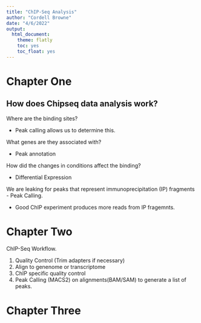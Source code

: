 ```yaml
---
title: "ChIP-Seq Analysis"
author: "Cordell Browne"
date: "4/6/2022"
output:
  html_document:
    theme: flatly
    toc: yes
    toc_float: yes
---
```




# Chapter One

## How does Chipseq data analysis work? 

Where are the binding sites? 

- Peak calling allows us to determine this.

What genes are they associated with?

- Peak annotation 

How did the changes in conditions affect the binding?

- Differential Expression

We are leaking for peaks that represent immunoprecipitation (IP) fragments - Peak Calling.

- Good ChIP experiment produces more reads from IP fragemnts.



# Chapter Two
ChIP-Seq Workflow.

1. Quality Control (Trim adapters if necessary)
2. Align to genenome or transcriptome
3. ChIP specific quality control
4. Peak Calling (MACS2) on alignments(BAM/SAM) to generate a list of peaks.


# Chapter Three 